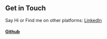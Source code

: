 ## Get in Touch

Say Hi or Find me on other platforms: [LinkedIn](https://www.linkedin.com/in/vignesh-waran-0196101a6/)

#### [Github](https://github.com/vikivarun)

